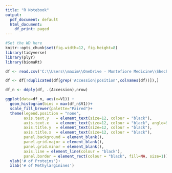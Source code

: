 ```yaml
---
title: "R Notebook"
output:
  pdf_document: default
  html_document:
    df_print: paged
---
```

```r
#Set the WD here
knitr::opts_chunk$set(fig.width=12, fig.height=8) 
library(tidyverse)
library(plyr)
library(biomaRt)
```

```r
df <- read.csv('C:\\Users\\maxim\\OneDrive - Montefiore Medicine\\Shechter\\DEP\\Notebooks\\Combined\\ALL\\PTMscan_MethylArg_Residues_noMinRep_noAbundance.csv')

df <- df[!duplicated(df[grep('Accession|position',colnames(df))]),]

df_n <- ddply(df, .(Accession),nrow)
```


```r
ggplot(data=df_n, aes(x=V1)) +
  geom_histogram(bins = max(df_n$V1))+
  scale_fill_brewer(palette="Paired")+
  theme(legend.position = "none",
        axis.text.y   = element_text(size=12, colour = "black"),
        axis.text.x   = element_text(size=12, colour = "black", angle=90),
        axis.title.y  = element_text(size=12, colour = "black"),
        axis.title.x  = element_text(size=12, colour = "black"),
        panel.background = element_blank(),
        panel.grid.major = element_blank(), 
        panel.grid.minor = element_blank(),
        axis.line = element_line(colour = "black"),
        panel.border = element_rect(colour = "black", fill=NA, size=1))+
  ylab('# of Proteins')+
  xlab('# of Methylarginines')
```
